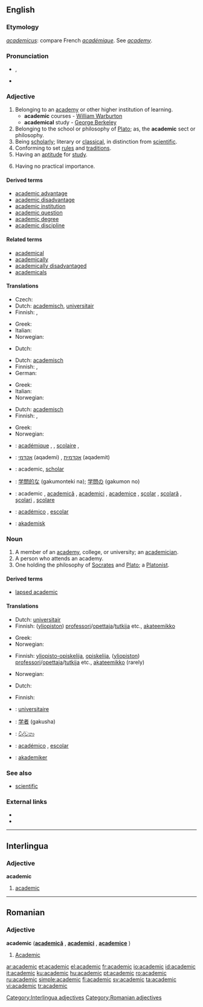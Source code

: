 ==English==

===Etymology===
{{etyl|la}} ''[[academicus]]'': compare French ''[[académique]]''. See ''[[academy]]''.

===Pronunciation===
* {{IPA|/ˌækəˈdɛmɪk/}}, {{SAMPA|/%{k@"dEmIk/}}
* {{audio|En-us-academic.ogg|Audio (US)}}
*: {{rhymes|ɛmɪk}}

===Adjective===
{{en-adj}}

# Belonging to an [[academy]] or other higher institution of learning.
#* '''academic''' courses - [[w:William Warburton|William Warburton]]
#* '''academical''' study - [[w:George Berkeley|George Berkeley]]
# Belonging to the school or philosophy of [[Plato]]; as, the '''academic''' sect or philosophy.
# Being [[scholarly]]; literary or [[classical]], in distinction from [[scientific]].
# Conforming to set [[rule]]s and [[tradition]]s.
# Having an [[aptitude]] for [[study]].
# {{pejorative}} Having no practical importance.

====Derived terms====
* [[academic advantage]]
* [[academic disadvantage]]
* [[academic institution]]
* [[academic question]]
* [[academic degree]]
* [[academic discipline]]

====Related terms====
* [[academical]]
* [[academically]]
* [[academically disadvantaged]]
* [[academicals]]

====Translations====
{{trans-top|belonging to an academy or other higher institution of learning}}
* Czech: {{t-|cs|akademický|m}}
* Dutch: [[academisch]], [[universitair]]
* Finnish: {{t-|fi|akateeminen}}, {{t-|fi|yliopistollinen}}
{{trans-mid}}
* Greek: {{t+|el|ακαδημαϊκός||tr=akadimaïkós|sc=Grek}}
* Italian: {{t+|it|accademico}}
* Norwegian: {{t+|no|akademisk}}
{{trans-bottom}}

{{trans-top|belonging to the school or philosophy of Plato}}
* Dutch: {{t+|nl|academisch}}
{{trans-mid}}
{{trans-bottom}}

{{trans-top|scholarly; literary or classical, in distinction from scientific}}
* Dutch: [[academisch]]
* Finnish: {{t-|fi|akateeminen}}, {{t-|fi|teoreettinen}}
* German: {{t-|de|akademisch}}
{{trans-mid}}
* Greek: {{t+|el|ακαδημαϊκός||tr=akadimaïkós|sc=Grek}}
* Italian: {{t+|it|accademico}}
* Norwegian: {{t+|no|akademisk}}
{{trans-bottom}}

{{trans-top|having no practical importance}}
* Dutch: [[academisch]]
* Finnish: {{t-|fi|akateeminen}}, {{t-|fi|teoreettinen}}
{{trans-mid}}
* Greek: {{t|el|θεωρητικός||tr=theoritikós|sc=Grek}}
* Norwegian: {{t+|no|akademisk}}
{{trans-bottom}}

{{checktrans-top}}
* {{ttbc|French}}: [[académique]] {{m}}, {{f}}, [[scolaire]] {{m}}, {{f}}
* {{ttbc|Hebrew}}: [[אקדמי]] (aqademi) {{m}}, [[אקדמית]] (aqademit) {{f}}
* {{ttbc|Interlingua}}: academic, [[scholar]]
* {{ttbc|Japanese}}: [[学問的な]] (gakumonteki na); [[学問の]] (gakumon no)
{{checktrans-mid}}
* {{ttbc|Romanian}}: academic {{m}}, [[academică]] {{f}}, [[academici]] {{m}} {{p}}, [[academice]] {{f}} {{p}}, [[şcolar]] {{m}}, [[şcolară]] {{f}}, [[şcolari]] {{m}} {{p}}, [[şcolare]] {{f}} {{p}}
* {{ttbc|Spanish}}: [[académico]] {{m}}, [[escolar]] {{m}}
* {{ttbc|Swedish}}: [[akademisk]]
{{checktrans-bottom}}

===Noun===
{{en-noun}}

# A member of an [[academy]], college, or university; an [[academician]].
# A person who attends an academy.
# One holding the philosophy of [[Socrates]] and [[Plato]]; a [[Platonist]].

====Derived terms====
* [[lapsed academic]]

====Translations====
{{trans-top|member of an academy, college, or university}}
* Dutch: [[universitair]] {{m}}
* Finnish: ([[yliopisto|yliopiston]]) [[professori]]/[[opettaja]]/[[tutkija]] etc., [[akateemikko]]
{{trans-mid}}
* Greek: {{t+|el|ακαδημαϊκός|c|tr=akadimaïkós|sc=Grek}}
* Norwegian: {{t+|no|akademiker|m}}
{{trans-bottom}}

{{trans-top|person who attends an academy}}
* Finnish: [[yliopisto-opiskelija]], [[opiskelija]], ([[yliopisto|yliopiston]]) [[professori]]/[[opettaja]]/[[tutkija]] etc., [[akateemikko]] (rarely)
{{trans-mid}}
* Norwegian: {{t+|no|akademiker|m}}
{{trans-bottom}}

{{trans-top|Platonist}}
* Dutch: {{t+|nl|academicus|m}}
{{trans-mid}}
* Finnish: {{t+|fi|akateemikko}}
{{trans-bottom}}

{{checktrans-top}}
* {{ttbc|French}}: [[universitaire]] {{m}}
* {{ttbc|Japanese}}: [[学者]] (gakusha)
{{checktrans-mid}}
* {{ttbc|Sinhala}}: [[විද්වතා]] {{n}}
* {{ttbc|Spanish}}: [[académico]] {{m}}, [[escolar]] {{m}}
* {{ttbc|Swedish}}: [[akademiker]]
{{checktrans-bottom}}

===See also===
* [[scientific]]

===External links===
* {{R:Webster 1913}}
* {{R:Century 1911}}

----

==Interlingua==

===Adjective===
'''academic'''

# [[#English|academic]]

[[Category:Interlingua adjectives]]

----

==Romanian==

===Adjective===
'''academic''' ('''[[academică]]''' {{f}}, '''[[academici]]''' {{m|p}}, '''[[academice]]''' {{f|p}})

# [[#English|Academic]] {{m}}

[[Category:Romanian adjectives]]

[[ar:academic]]
[[et:academic]]
[[el:academic]]
[[fr:academic]]
[[io:academic]]
[[id:academic]]
[[it:academic]]
[[ku:academic]]
[[hu:academic]]
[[pt:academic]]
[[ro:academic]]
[[ru:academic]]
[[simple:academic]]
[[fi:academic]]
[[sv:academic]]
[[ta:academic]]
[[vi:academic]]
[[tr:academic]]